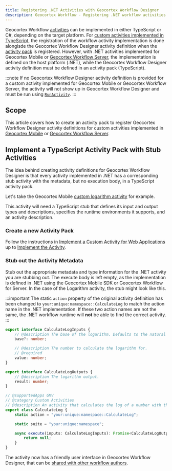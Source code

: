 ```yaml
---
title: Registering .NET Activities with Geocortex Workflow Designer
description: Geocortex Workflow - Registering .NET workflow activities with Geocortex Workflow Designer
---
```



Geocortex Workflow [activities](concepts-key-concepts.mdx#activities) can be implemented in either TypeScript or C#, depending on the target platform. For [custom activities implemented in TypeScript](usecases-web-implement-custom-activity.mdx), the registration of the workflow activity implementation is done alongisde the Geocortex Workflow Designer activity definition when the [activity pack](concepts-key-concepts.mdx#activity-packs) is registered. However, with .NET activities implemented for Geocortex Mobile or [Geocortex Workflow Server](https://docs.geocortex.com/workflow/latest/help/Default.htm#wf5/help/server-workflows.htm%3FTocPath%3DServer%2520Workflows%7C_____0), the implementation is defined on the host platform (.NET), while the Geocortex Workflow Designer activity definition must be defined in an activity pack (TypeScript).

:::note
If no Geocortex Workflow Designer activity definition is provided for a custom activity implemented for Geocortex Mobile or Geocortex Workflow Server, the activity will not show up in Geocortex Workflow Designer and must be run using [`RunActivity`](https://docs.geocortex.com/workflow/latest/help/Default.htm#wf5/help/activities/run-activity.htm%3FTocPath%3DActivities%7CActivity%2520Reference%7C_____167).
:::

## Scope

This article covers how to create an activity pack to register Geocortex Workflow Designer activity definitions for custom activities implemented in [Geocortex Mobile](usecases-mobile-implement-custom-activity.mdx) or [Geocortex Workflow Server](usecases-server-implement-custom-activity.mdx).

## Implement a TypeScript Activity Pack with Stub Activities

The idea behind creating activity definitions for Geocortex Workflow Designer is that every activity implemented in .NET has a corresponding stub activity with the metadata, but no execution body, in a TypeScript activity pack.

Let's take the Geocortex Mobile [custom logarithm activity](usecases-mobile-implement-custom-activity.mdx#example-logarithm-of-a-number) for example.

<LogarithmActivityMobileSnippet />

This activity will need a TypeScript stub that defines its input and output types and descriptions, specifies the runtime environments it supports, and an activity description.

### Create a new Activity Pack

Follow the instructions in [Implement a Custom Activity for Web Applications](usecases-web-implement-custom-activity.mdx) up to [Implement the Activity](usecases-web-implement-custom-activity.mdx#implement-the-activity).

### Stub out the Activity Metadata

Stub out the appropriate metadata and type information for the .NET activity you are stubbing out. The execute body is left empty, as the implementation is defined in .NET using the Geocortex Mobile SDK or Geocortex Workflow for Server. In the case of the Logarithm activity, the stub might look like this.

:::important
The static `action` property of the original activity definition has been changed to `your:unique:namespace::CalculateLog` to match the action name in the .NET implementation. If these two action names are not the same, the .NET workflow runtime will **not** be able to find the correct activity.
:::

```ts
export interface CalculateLogInputs {
    // @description The base of the logarithm. Defaults to the natural log.
    base?: number;

    // @description The number to calculate the logarithm for.
    // @required
    value: number;
}

export interface CalculateLogOutputs {
    // @description The logarithm output.
    result: number;
}

// @supportedApps GMV
// @category Custom Activities
// @description An activity that calculates the log of a number with the given base.
export class CalculateLog {
    static action = "your:unique:namespace::CalculateLog";

    static suite = "your:unique:namespace";

    async execute(inputs: CalculateLogInputs): Promise<CalculateLogOutputs> {
        return null;
    }
}
```

The activity now has a friendly user interface in Geocortex Workflow Designer, that can be [shared with other workflow authors](sdk-web-getting-started.mdx#sharing-the-activity-pack).
